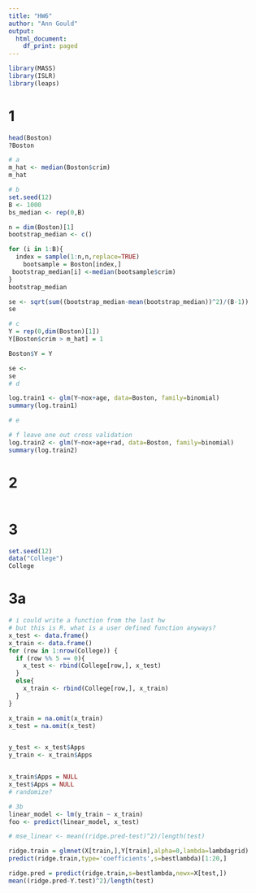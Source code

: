 ```yaml
---
title: "HW6"
author: "Ann Gould"
output:
  html_document:
    df_print: paged
---
```


```r
library(MASS)
library(ISLR)
library(leaps)
```
# 1 
```r
head(Boston)
?Boston

# a 
m_hat <- median(Boston$crim)
m_hat

# b
set.seed(12)
B <- 1000
bs_median <- rep(0,B)

n = dim(Boston)[1]
bootstrap_median <- c()

for (i in 1:B){
  index = sample(1:n,n,replace=TRUE)
	bootsample = Boston[index,]
 bootstrap_median[i] <-median(bootsample$crim)
}
bootstrap_median

se <- sqrt(sum((bootstrap_median-mean(bootstrap_median))^2)/(B-1))
se 

# c 
Y = rep(0,dim(Boston)[1])
Y[Boston$crim > m_hat] = 1

Boston$Y = Y
```

``` r

se <- 
se 
# d

log.train1 <- glm(Y~nox+age, data=Boston, family=binomial)
summary(log.train1)

# e 

# f leave one out cross validation
log.train2 <- glm(Y~nox+age+rad, data=Boston, family=binomial)
summary(log.train2)
```

# 2
```r

```


# 3
```r
set.seed(12)
data("College")
College
```

# 3a
```r

# i could write a function from the last hw
# but this is R. what is a user defined function anyways?
x_test <- data.frame()
x_train <- data.frame()
for (row in 1:nrow(College)) {
  if (row %% 5 == 0){
    x_test <- rbind(College[row,], x_test)
  }
  else{
    x_train <- rbind(College[row,], x_train)
  }
}

x_train = na.omit(x_train)
x_test = na.omit(x_test)


y_test <- x_test$Apps
y_train <- x_train$Apps


x_train$Apps = NULL
x_test$Apps = NULL
# randomize? 

```

```r
# 3b 
linear_model <- lm(y_train ~ x_train)
foo <- predict(linear_model, x_test)

# mse_linear <- mean((ridge.pred-test)^2)/length(test)

ridge.train = glmnet(X[train,],Y[train],alpha=0,lambda=lambdagrid)
predict(ridge.train,type='coefficients',s=bestlambda)[1:20,]

ridge.pred = predict(ridge.train,s=bestlambda,newx=X[test,])
mean((ridge.pred-Y.test)^2)/length(test)
```

